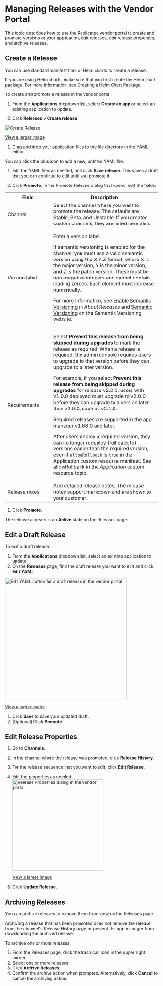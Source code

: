 
# Managing Releases with the Vendor Portal

This topic describes how to use the Replicated vendor portal to create and promote versions of your application, edit releases, edit release properties, and archive releases.

<RepositoryCicdNote/>

## Create a Release

You can use standard manifest files or Helm charts to create a release. 

If you are using Helm charts, make sure that you first create the Helm chart package. For more information, see [Creating a Helm Chart Package](helm-release-creating-package).

To create and promote a release in the vendor portal:

1. From the **Applications** dropdown list, select **Create an app** or select an existing application to update.

1. Click **Releases > Create release**. 

  ![Create Release](/images/release-create-new.png)

  [View a larger image](/images/release-create-new.png)

1. Drag and drop your application files to the file directory in the YAML editor.

  You can click the plus icon to add a new, untitled YAML file.

1. Edit the YAML files as needed, and click **Save release**. This saves a draft that you can continue to edit until you promote it.
   
1. Click **Promote**. In the Promote Release dialog that opens, edit the fields:

  <table>
  <tr>
    <th width="30%">Field</th>
    <th width="70%">Description</th>
  </tr>
  <tr>
    <td>Channel</td>
    <td>Select the channel where you want to promote the release. The defaults are Stable, Beta, and Unstable. If you created custom channels, they are listed here also.</td>
  </tr>
  <tr>
    <td>Version label</td>
    <td><p>Enter a version label.</p><p>If semantic versioning is enabled for the channel, you must use a valid semantic version using the X.Y.Z format, where X is the major version, Y is the minor version, and Z is the patch version. These must be non-negative integers and cannot contain leading zeroes. Each element must increase numerically.</p><p>For more information, see <a href="releases-about#enable-semantic-versioning">Enable Semantic Versioning</a> in <i>About Releases</i> and <a href="https://semver.org/">Semantic Versioning</a> on the Semantic Versioning website.</p></td>
  </tr>
  <tr>
    <td>Requirements</td>
    <td><p>Select <strong>Prevent this release from being skipped during upgrades</strong> to mark the release as required. When a release is required, the admin console requires users to upgrade to that version before they can upgrade to a later version.</p><p>For example, if you select <strong>Prevent this release from being skipped during upgrades</strong> for release v2.0.0, users with v1.0.0 deployed must upgrade to v2.0.0 before they can upgrade to a version later than v2.0.0, such as v2.1.0.</p><p>Required releases are supported in the app manager v1.68.0 and later.</p><p>After users deploy a required version, they can no longer redeploy (roll back to) versions earlier than the required version, even if <code>allowRollback</code> is <code>true</code> in the Application custom resource manifest. See <a href="../reference/custom-resource-application#allowrollback">allowRollback</a> in the <i>Application</i> custom resource topic.</p></td>
  </tr>
  <tr>
    <td>Release notes</td>
    <td>Add detailed release notes. The release notes support markdown and are shown to your customer.</td>
  </tr>
</table>

1. Click **Promote**.

  The release appears in an **Active** state on the Releases page.

## Edit a Draft Release

To edit a draft release:

1. From the **Applications** dropdown list, select an existing application to update.
1. On the **Releases** page, find the draft release you want to edit and click **Edit YAML**.

  <img src="/images/releases-edit-draft.png" alt="Edit YAML button for a draft release in the vendor portal" width="400"/>

  [View a larger image](/images/releases-edit-draft.png)

1. Click **Save** to save your updated draft.
1. (Optional) Click **Promote**.
  
## Edit Release Properties

1. Go to **Channels**.
1. In the channel where the release was promoted, click **Release History**.
1. For the release sequence that you want to edit, click **Edit Release**.
1. Edit the properties as needed.
    <img src="/images/release-properties-dialog.png" alt="Release Properties dialog in the vendor portal" width="300"/>
    
    [View a larger image](/images/release-properties-dialog.png)
1. Click **Update Release**.

## Archiving Releases

You can archive releases to remove them from view on the Releases page. 

Archiving a release that has been promoted does not remove the release from the channel's Release History page or prevent the app manager from downloading the archived release.

To archive one or more releases:

1. From the Releases page, click the trash can icon in the upper right corner.
1. Select one or more releases.
1. Click **Archive Releases**.
1. Confirm the archive action when prompted. Alternatively, click **Cancel** to cancel the archiving action.